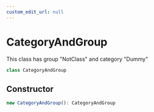 ```yaml
---
custom_edit_url: null
---
```


# CategoryAndGroup

<div className="doc-subtitle">

This class has group "NotClass" and category "Dummy"

</div>

```ts
class CategoryAndGroup
```

## Constructor

```ts
new CategoryAndGroup(): CategoryAndGroup
```